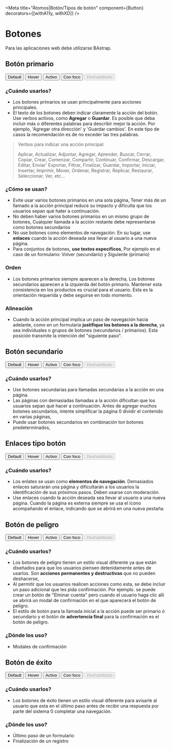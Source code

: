 <!-- Addons -->

<!-- Component -->

<Meta
  title="Átomos|Botón/Tipos de botón"
  component={Button}
  decorators={[withA11y, withXD]} />


# Botones

Para las aplicaciones web debe utilizarse BAstrap.

## Botón primario

<Preview>
  <Story name="Botón principal">
    <div className="buttons-container">
      <Button type="primary">Default</Button>
      <Button type="primary" className="hover">Hover</Button>
      <Button type="primary" className="active">Activo</Button>
      <Button type="primary" className="focus">Con foco</Button>
      <Button type="primary" disabled={true}>Deshabilitado</Button>
    </div>
  </Story>
</Preview>

### ¿Cuándo usarlos?

- Los botones primarios se usan principalmente para acciones principales.
- El texto de los botones deben indicar claramente la acción del botón. Use verbos activos, como **Agregar** o **Guardar**. Es posible que deba incluir más o diferentes palabras para describir mejor la acción. Por ejemplo, 'Agregar otra dirección' y 'Guardar cambios'. En este tipo de casos la recomendación es de no exceder las tres palabras.

> Verbos para indicar una acción principal:
>
> Aplicar, Actualizar, Adjuntar, Agregar, Aprender, Buscar, Cerrar, Copiar, Crear, Comenzar, Compartir, Continuar, Confirmar, Descargar, Editar, Enviar' Exportar, Filtrar, Finalizar, Guardar, Importar, Iniciar, Insertar, Imprimir, Mover, Ordenar, Registrar, Replicar, Restaurar, Seleccionar, Ver, etc...

### ¿Cómo se usan?

- Evite usar varios botones primarios en una sola página, Tener más de un llamado a la acción principal reduce su impacto y dificulta que los usuarios sepan qué hater a continuación.
- No deben haber varios botones primarios en un mismo grupo de botones, Cualquier llamada a la acción restante debe representarse como botones secundarios
- No use botones como elementos de navegación. En su lugar, use **enlaces** cuando la acción deseada sea llevar al usuario a una nueva página.
- Para conjuntos de botones, **use textos específicos**, Por ejemplo en el caso de un formulario: Volver (secundario) y Siguiente (primario)

### Orden

- Los botones primarios siempre aparecen a la derecha, Los botones secundarios aparecen a la izquierda del botón primario. Mantener esta consistencia en los productos es crucial para el usuario. Esta es la orientación requerida y debe seguirse en todo momento.

### Alineación

- Cuando la acción principal implica un paso de navegación hacia adelante, como en un formularia **justifique los botones a la derecha**, ya sea individuales o grupos de botones (secundarios / primarios). Esta posición transmite la intención del "siguiente paso".


## Botón secundario

<Preview>
  <Story name="Botón secundario">
    <div className="buttons-container">
      <Button type="secondary">Default</Button>
      <Button type="secondary" className="hover">Hover</Button>
      <Button type="secondary" className="active">Activo</Button>
      <Button type="secondary" className="focus">Con foco</Button>
      <Button type="secondary" disabled={true}>Deshabilitado</Button>
    </div>
  </Story>
</Preview>

### ¿Cuándo usarlos?

- Use botones secundarias para llamadas secundarias a la acción en una página.
- Las páginas con demasiadas llamadas a la acción dificultan que los usuarios sepan qué hacer a continuación. Antes de agregar muchos botones secundarios, intente simplificar la página 0 dividir el contenido en varias páginas,
- Puede usar botones secundarios en combinación ton botones predeterminados,


## Enlaces tipo botón

<Preview>
  <Story name="Botón tipo enlace">
    <div className="buttons-container">
      <Button type="link">Default</Button>
      <Button type="link" className="hover">Hover</Button>
      <Button type="link" className="active">Activo</Button>
      <Button type="link" className="focus">Con foco</Button>
      <Button type="link" disabled={true}>Deshabilitado</Button>
    </div>
  </Story>
</Preview>

### ¿Cuándo usarlos?

- Los enlates se usan como **elementos de navegación**. Demasiados enlaces saturarán una página y dificultarán a los usuarios la identificación de sus próximos pasos. Deben usarse con moderación.
- Use enlaces cuando la acción deseada sea llevar al usuario a una nueva página. Cuando la página es externa siempre se usa el ícono acompañando el enlace, indicando que se abrirá en una nueva pestaña.


## Botón de peligro

<Preview>
  <Story name="Botón de peligro">
    <div className="buttons-container">
      <Button type="danger">Default</Button>
      <Button type="danger" className="hover">Hover</Button>
      <Button type="danger" className="active">Activo</Button>
      <Button type="danger" className="focus">Con foco</Button>
      <Button type="danger" disabled={true}>Deshabilitado</Button>
    </div>
  </Story>
</Preview>

### ¿Cuándo usarlos?

- Los botones de peligro tienen un estilo visual diferente ya que están diseñados para que los usuarios piensen detenidamente antes de usarlos. Son **acciones permanentes y destructivas** que no pueden deshacerse,
- Al permitir que los usuarios realicen acciones como esta, se debe incluir un paso adicional que les pida confirmación. Por ejemplo. se puede crear un botón de "Elminar cuenta" pero cuando el usuario haga clic alli se abrirá un modal de confirmación en el que aparecerá el botón de peligro.
- El estilo de botón para la llamada inicial a la acción puede ser primario ó secundario y el botón de **advertencia final** para la confirmación es el botón de peligro.

### ¿Dónde los uso?

- Modales de confirmación


## Botón de éxito

<Preview>
  <Story name="Botón de éxito">
    <div className="buttons-container">
      <Button type="success">Default</Button>
      <Button type="success" className="hover">Hover</Button>
      <Button type="success" className="active">Activo</Button>
      <Button type="success" className="focus">Con foco</Button>
      <Button type="success" disabled={true}>Deshabilitado</Button>
    </div>
  </Story>
</Preview>

### ¿Cuándo usarlos?

- Los botones de éxito tienen un estilo visual diferente para avisarle al usuario que esta en el último paso antes de recibir una respuesta por parte del sistema 0 completar una navegación.

### ¿Dónde los uso?

- Último paso de un formulario
- Finalización de un registro

